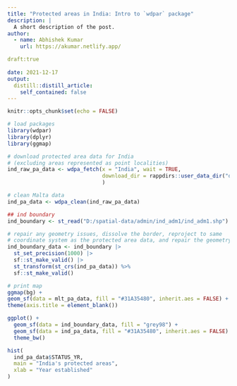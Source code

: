 ```yaml
---
title: "Protected areas in India: Intro to `wdpar` package"
description: |
  A short description of the post.
author:
  - name: Abhishek Kumar
    url: https://akumar.netlify.app/

draft:true    
    
date: 2021-12-17
output:
  distill::distill_article:
    self_contained: false
---
```



```r
knitr::opts_chunk$set(echo = FALSE)
```



```r
# load packages
library(wdpar)
library(dplyr)
library(ggmap)
```

```r
# download protected area data for India
# (excluding areas represented as point localities)
ind_raw_pa_data <- wdpa_fetch(x = "India", wait = TRUE, 
                              download_dir = rappdirs::user_data_dir("data")
                              )

```

```r
# clean Malta data
ind_pa_data <- wdpa_clean(ind_raw_pa_data)
```

```r
## ind boundary
ind_boundary <- st_read("D:/spatial-data/admin/ind_adm1/ind_adm1.shp")

# repair any geometry issues, dissolve the border, reproject to same
# coordinate system as the protected area data, and repair the geometry again
ind_boundary_data <- ind_boundary |> 
  st_set_precision(1000) |>
  sf::st_make_valid() |>
  st_transform(st_crs(ind_pa_data)) %>%
  sf::st_make_valid()
```


```r
# print map
ggmap(bg) +
geom_sf(data = mlt_pa_data, fill = "#31A35480", inherit.aes = FALSE) +
theme(axis.title = element_blank())

ggplot() +
  geom_sf(data = ind_boundary_data, fill = "grey98") +
  geom_sf(data = ind_pa_data, fill = "#31A35480", inherit.aes = FALSE) +
  theme_bw()
```

```r
hist(
  ind_pa_data$STATUS_YR,
  main = "India's protected areas",
  xlab = "Year established"
)
```



